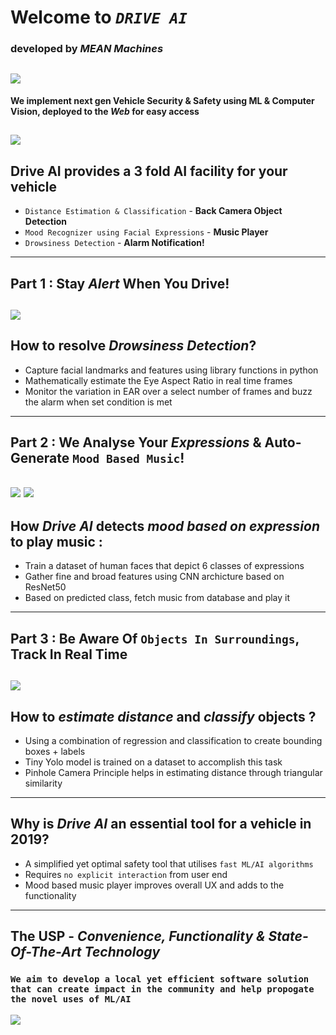 # Welcome to **_`DRIVE AI`_**
### developed by _MEAN Machines_
![](https://mark.trademarkia.com/services/logo.ashx?sid=85355740)
---
#### We implement next gen **Vehicle Security & Safety** using ML & Computer Vision, deployed to the _Web_ for easy access
![](https://autotechreview.com/images/Web-images/2019/January/News/QuEST-Global-Mobiliya-Image.jpeg)
---
## **Drive AI** provides a 3 fold AI facility for your vehicle
* `Distance Estimation & Classification` - **Back Camera Object Detection**
* `Mood Recognizer using Facial Expressions` - **Music Player**
* `Drowsiness Detection` - **Alarm Notification!**
---
## Part 1 : Stay **_Alert_** When You Drive!
![](http://81.47.175.201/compass/images/stories/4-1-3b.jpg)
---
## How to resolve **_Drowsiness Detection_**?
* Capture facial landmarks and features using library functions in python
* Mathematically estimate the Eye Aspect Ratio in real time frames
* Monitor the variation in EAR over a select number of frames and buzz the alarm when set condition is met
---
## Part 2 : We Analyse Your **_Expressions_** & Auto-Generate `Mood Based Music`!
![](http://luxai.com/wp-content/uploads/2017/11/Faces-300x259.jpg)     ![](http://chasingafterparadise.com/wp-content/uploads/2018/09/Music-Notes-300x259.png)
---
## How **_Drive AI_** detects _mood based on expression_ to play music :
* Train a dataset of human faces that depict 6 classes of expressions
* Gather fine and broad features using CNN archicture based on ResNet50
* Based on predicted class, fetch music from database and play it
---
## Part 3 : Be Aware Of `Objects In Surroundings`, Track In Real Time
![](https://s3-ap-south-1.amazonaws.com/av-blog-media/wp-content/uploads/2018/12/Screenshot-from-2018-11-29-13-03-17.png)
---
## How to _estimate distance_ and _classify_ objects ?
* Using a combination of regression and classification to create bounding boxes + labels
* Tiny Yolo model is trained on a dataset to accomplish this task
* Pinhole Camera Principle helps in estimating distance through triangular similarity
---
## Why is **_Drive AI_** an essential tool for a vehicle in 2019?
* A simplified yet optimal safety tool that utilises `fast ML/AI algorithms`
* Requires `no explicit interaction` from user end
* Mood based music player improves overall UX and adds to the functionality
---
## **The USP** - _Convenience, Functionality & State-Of-The-Art Technology_
### `We aim to develop a local yet efficient software solution that can create impact in the community and help propogate the novel uses of ML/AI`
![](https://gajitz.com/wp-content/uploads/2014/03/volvo-safety-sensors.jpg)




